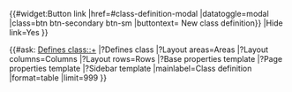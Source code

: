 <noinclude>{{CSP alert}}</noinclude>{{#widget:Button link |href=#class-definition-modal |datatoggle=modal |class=btn btn-secondary btn-sm |buttontext={{Fa|plus}} New class definition}}<!--

-->{{Modal
|Targetid=class-definition-modal
|ModalHeading=New class definition
|BodyText={{Class definition form}} 
|FooterText={{#widget:Button link |type=a |href=#class-definition-modal |datatoggle=modal |class=btn btn-default |buttontext=X}}
|Hide link=Yes
}}

{{#ask: [[Defines class::+]]
|?Defines class
|?Layout areas=Areas
|?Layout columns=Columns
|?Layout rows=Rows
|?Base properties template
|?Page properties template
|?Sidebar template
|mainlabel=Class definition
|format=table
|limit=999
}}